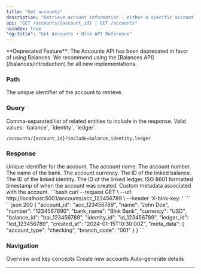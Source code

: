 ```yaml
---
title: "Get accounts"
description: "Retrieve account information - either a specific account by ID or all accounts in your system."
api: "GET /accounts/{account_id} | GET /accounts"
noindex: true
"og:title": "Get Accounts • Blnk API Reference"
---
```




<Warning>
**Deprecated Feature**: The Accounts API has been deprecated in favor of using Balances. We recommend using the [Balances API](/balances/introduction) for all new implementations.
</Warning>

<Key />

### Path
<ParamField path="account_id" type="string" required>
  The unique identifier of the account to retrieve.
</ParamField>

### Query
<ParamField query="include" type="array">
  Comma-separated list of related entities to include in the response. Valid values: `balance`, `identity`, `ledger`.

  ```
  /accounts/{account_id}?include=balance,identity,ledger
  ```
</ParamField>

### Response
<ResponseField name="account_id" type="string">
  Unique identifier for the account.
</ResponseField>
<ResponseField name="name" type="string">
  The account name.
</ResponseField>
<ResponseField name="number" type="string">
  The account number.
</ResponseField>
<ResponseField name="bank_name" type="string">
  The name of the bank.
</ResponseField>
<ResponseField name="currency" type="string">
  The account currency.
</ResponseField>
<ResponseField name="balance_id" type="string">
  The ID of the linked balance.
</ResponseField>
<ResponseField name="identity_id" type="string">
  The ID of the linked identity.
</ResponseField>
<ResponseField name="ledger_id" type="string">
  The ID of the linked ledger.
</ResponseField>
<ResponseField name="created_at" type="timestamp">
  ISO 8601 formatted timestamp of when the account was created.
</ResponseField>
<ResponseField name="meta_data" type="object">
  Custom metadata associated with the account.
</ResponseField>

<RequestExample>
```bash
curl --request GET \
  --url http://localhost:5001/accounts/acc_123456789 \
  --header 'X-blnk-key: <api-key>'
```
</RequestExample>

<ResponseExample>
```json 200
{
  "account_id": "acc_123456789",
  "name": "John Doe",
  "number": "1234567890",
  "bank_name": "Blnk Bank",
  "currency": "USD",
  "balance_id": "bal_123456789",
  "identity_id": "id_123456789",
  "ledger_id": "led_123456789",
  "created_at": "2024-01-15T10:30:00Z",
  "meta_data": {
    "account_type": "checking",
    "branch_code": "001"
  }
}
```
</ResponseExample>

### Navigation

<CardGroup cols={3}>
<Card title="Introduction" icon="book-user" href="/accounts/introduction">
  Overview and key concepts
</Card>

<Card title="Create Account" icon="code" href="/accounts/create-account">
  Create new accounts
</Card>



<Card title="Account Generation" icon="code" href="/accounts/account-number-generation">
  Auto-generate details
</Card>
</CardGroup>

---

<NeedHelp /> 